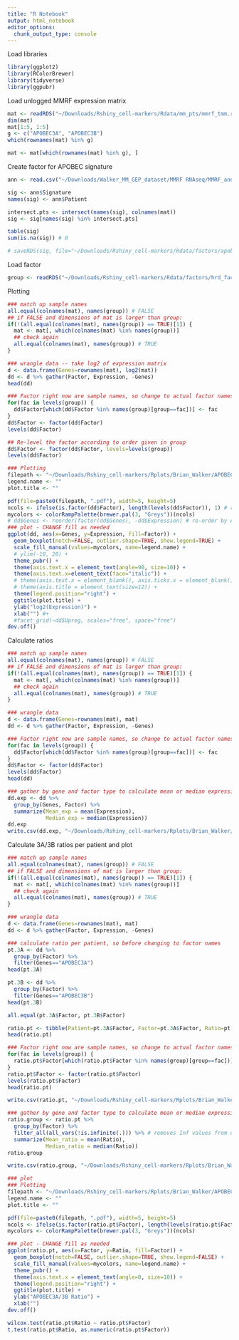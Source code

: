 ```yaml
---
title: "R Notebook"
output: html_notebook
editor_options: 
  chunk_output_type: console
---
```


Load libraries
```r
library(ggplot2)
library(RColorBrewer)
library(tidyverse)
library(ggpubr)
```

Load unlogged MMRF expression matrix
```r
mat <- readRDS("~/Downloads/Rshiny_cell-markers/Rdata/mm_pts/mmrf_tmm.rds")
dim(mat)
mat[1:5, 1:5]
g <- c("APOBEC3A", "APOBEC3B")
which(rownames(mat) %in% g)

mat <- mat[which(rownames(mat) %in% g), ]
```

Create factor for APOBEC signature
```r
ann <- read.csv("~/Downloads/Walker_MM_GEP_dataset/MMRF RNAseq/MMRF_annotation_ONLY.csv")

sig <- ann$Signature
names(sig) <- ann$Patient

intersect.pts <- intersect(names(sig), colnames(mat))
sig <- sig[names(sig) %in% intersect.pts]

table(sig)
sum(is.na(sig)) # 0

# saveRDS(sig, file="~/Downloads/Rshiny_cell-markers/Rdata/factors/apobec_factor.rds")
```


Load factor
```r
group <- readRDS("~/Downloads/Rshiny_cell-markers/Rdata/factors/hrd_factors_all.rds")
```

Plotting
```r
### match up sample names
all.equal(colnames(mat), names(group)) # FALSE
## if FALSE and dimensions of mat is larger than group:
if(!(all.equal(colnames(mat), names(group)) == TRUE)[1]) {
  mat <- mat[, which(colnames(mat) %in% names(group))]
  ## check again
  all.equal(colnames(mat), names(group)) # TRUE
}

### wrangle data -- take log2 of expression matrix
d <- data.frame(Genes=rownames(mat), log2(mat))
dd <- d %>% gather(Factor, Expression, -Genes)
head(dd)

### Factor right now are sample names, so change to actual factor names
for(fac in levels(group)) {
  dd$Factor[which(dd$Factor %in% names(group)[group==fac])] <- fac
}
dd$Factor <- factor(dd$Factor)
levels(dd$Factor)

## Re-level the factor according to order given in group
dd$Factor <- factor(dd$Factor, levels=levels(group))
levels(dd$Factor)

### Plotting
filepath <- "~/Downloads/Rshiny_cell-markers/Rplots/Brian_Walker/APOBEC_Signature_boxplot"
legend.name <- ""
plot.title <- ""

pdf(file=paste0(filepath, ".pdf"), width=5, height=5)
ncols <- ifelse(is.factor(dd$Factor), length(levels(dd$Factor)), 1) # returns num factors or 1
mycolors <- colorRampPalette(brewer.pal(3, "Greys"))(ncols)
# dd$Genes <- reorder(factor(dd$Genes), -dd$Expression) # re-order by expression
### plot - CHANGE fill as needed
ggplot(dd, aes(x=Genes, y=Expression, fill=Factor)) +
  geom_boxplot(notch=FALSE, outlier.shape=TRUE, show.legend=TRUE) +
  scale_fill_manual(values=mycolors, name=legend.name) +
  # ylim(-10, 20) +
  theme_pubr() +
  theme(axis.text.x = element_text(angle=90, size=10)) +
  theme(axis.text.x=element_text(face="italic")) +
  # theme(axis.text.x = element_blank(), axis.ticks.x = element_blank()) +
  # theme(axis.title = element_text(size=12)) +
  theme(legend.position="right") +
  ggtitle(plot.title) +
  ylab("log2(Expression)") +
  xlab("") #+
  #facet_grid(~dd$Upreg, scales="free", space="free")
dev.off()
```

Calculate ratios
```r
### match up sample names
all.equal(colnames(mat), names(group)) # FALSE
## if FALSE and dimensions of mat is larger than group:
if(!(all.equal(colnames(mat), names(group)) == TRUE)[1]) {
  mat <- mat[, which(colnames(mat) %in% names(group))]
  ## check again
  all.equal(colnames(mat), names(group)) # TRUE
}

### wrangle data
d <- data.frame(Genes=rownames(mat), mat)
dd <- d %>% gather(Factor, Expression, -Genes)

### Factor right now are sample names, so change to actual factor names
for(fac in levels(group)) {
  dd$Factor[which(dd$Factor %in% names(group)[group==fac])] <- fac
}
dd$Factor <- factor(dd$Factor)
levels(dd$Factor)
head(dd)

### gather by gene and factor type to calculate mean or median expression (specify)
dd.exp <- dd %>%
  group_by(Genes, Factor) %>%
  summarize(Mean_exp = mean(Expression),
            Median_exp = median(Expression))
dd.exp
write.csv(dd.exp, "~/Downloads/Rshiny_cell-markers/Rplots/Brian_Walker/APOBEC_Signature_expression.csv")
```

Calculate 3A/3B ratios per patient and plot
```r
### match up sample names
all.equal(colnames(mat), names(group)) # FALSE
## if FALSE and dimensions of mat is larger than group:
if(!(all.equal(colnames(mat), names(group)) == TRUE)[1]) {
  mat <- mat[, which(colnames(mat) %in% names(group))]
  ## check again
  all.equal(colnames(mat), names(group)) # TRUE
}

### wrangle data
d <- data.frame(Genes=rownames(mat), mat)
dd <- d %>% gather(Factor, Expression, -Genes)

### calculate ratio per patient, so before changing to factor names
pt.3A <- dd %>%
  group_by(Factor) %>%
  filter(Genes=="APOBEC3A")
head(pt.3A)

pt.3B <- dd %>%
  group_by(Factor) %>%
  filter(Genes=="APOBEC3B")
head(pt.3B)

all.equal(pt.3A$Factor, pt.3B$Factor)

ratio.pt <- tibble(Patient=pt.3A$Factor, Factor=pt.3A$Factor, Ratio=pt.3A$Expression / pt.3B$Expression)
head(ratio.pt)

### Factor right now are sample names, so change to actual factor names
for(fac in levels(group)) {
  ratio.pt$Factor[which(ratio.pt$Factor %in% names(group)[group==fac])] <- fac
}
ratio.pt$Factor <- factor(ratio.pt$Factor)
levels(ratio.pt$Factor)
head(ratio.pt)

write.csv(ratio.pt, "~/Downloads/Rshiny_cell-markers/Rplots/Brian_Walker/APOBEC_HRD_ratio_per-pt.csv")

### gather by gene and factor type to calculate mean or median expression (specify)
ratio.group <- ratio.pt %>%
  group_by(Factor) %>%
  filter_all(all_vars(!is.infinite(.))) %>% # removes Inf values from dividing by 0
  summarize(Mean_ratio = mean(Ratio),
            Median_ratio = median(Ratio))
ratio.group

write.csv(ratio.group, "~/Downloads/Rshiny_cell-markers/Rplots/Brian_Walker/APOBEC_Signature_ratio.csv")

### plot
### Plotting
filepath <- "~/Downloads/Rshiny_cell-markers/Rplots/Brian_Walker/APOBEC_Signature-ratio_boxplot"
legend.name <- ""
plot.title <- ""

pdf(file=paste0(filepath, ".pdf"), width=5, height=5)
ncols <- ifelse(is.factor(ratio.pt$Factor), length(levels(ratio.pt$Factor)), 1) # returns num factors or 1
mycolors <- colorRampPalette(brewer.pal(3, "Greys"))(ncols)

### plot - CHANGE fill as needed
ggplot(ratio.pt, aes(x=Factor, y=Ratio, fill=Factor)) +
  geom_boxplot(notch=FALSE, outlier.shape=TRUE, show.legend=FALSE) +
  scale_fill_manual(values=mycolors, name=legend.name) +
  theme_pubr() +
  theme(axis.text.x = element_text(angle=0, size=10)) +
  theme(legend.position="right") +
  ggtitle(plot.title) +
  ylab("APOBEC3A/3B Ratio") +
  xlab("")
dev.off()

wilcox.test(ratio.pt$Ratio ~ ratio.pt$Factor)
t.test(ratio.pt$Ratio, as.numeric(ratio.pt$Factor))
```